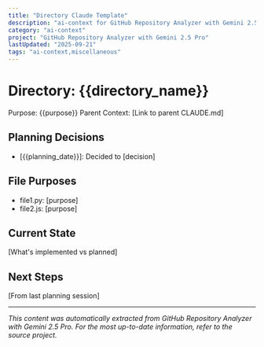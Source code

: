 ```yaml
---
title: "Directory Claude Template"
description: "ai-context for GitHub Repository Analyzer with Gemini 2.5 Pro"
category: "ai-context"
project: "GitHub Repository Analyzer with Gemini 2.5 Pro"
lastUpdated: "2025-09-21"
tags: "ai-context,miscellaneous"
---
```


# Directory: {{directory_name}}
Purpose: {{purpose}}
Parent Context: [Link to parent CLAUDE.md]

## Planning Decisions
- [{{planning_date}}]: Decided to [decision]

## File Purposes
- file1.py: [purpose]
- file2.js: [purpose]

## Current State
[What's implemented vs planned]

## Next Steps
[From last planning session]


---
*This content was automatically extracted from GitHub Repository Analyzer with Gemini 2.5 Pro. For the most up-to-date information, refer to the source project.*
